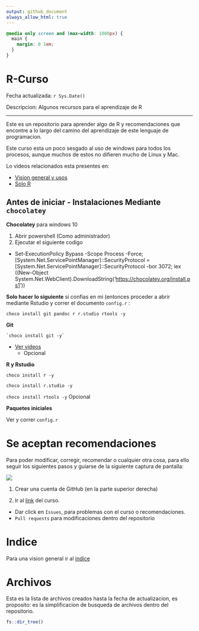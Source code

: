 ```yaml
---
output: github_document
always_allow_html: true
---
```



```css
@media only screen and (max-width: 1000px) {
  main {
    margin: 0 1em;
  }
}
```

# R-Curso

Fecha actualizada: `r Sys.Date()`

Descripcion: Algunos recursos para el aprendizaje de R

--- 

Este es un repositorio para aprender algo de R y recomendaciones que encontre a lo largo del camino del aprendizaje de este lenguaje de programacion. 

Este curso esta un poco sesgado al uso de windows para todos los procesos, aunque muchos de estos no difieren mucho de Linux y Mac. 

Lo videos relacionados esta presentes en: 

- [Vision general y usos](https://www.youtube.com/playlist?list=PLDVZfi7ztrg5RU6xmgceV4MJ9YlE7oele)
- [Solo R](https://www.youtube.com/playlist?list=PLDVZfi7ztrg6Ob825jQ6AEYGUceKHg_fY)





## Antes de iniciar - Instalaciones Mediante `chocolatey`

**Chocolatey** para windows 10

1. Abrir powershell (Como administrador) 
1. Ejecutar el
siguiente codigo 

- Set-ExecutionPolicy Bypass -Scope Process -Force;
\[System.Net.ServicePointManager\]::SecurityProtocol =
\[System.Net.ServicePointManager\]::SecurityProtocol -bor 3072; iex
((New-Object
System.Net.WebClient).DownloadString(‘<https://chocolatey.org/install.ps1>’))

**Solo hacer lo siguiente** si confias en mi (entonces proceder a abrir mediante Rstudio y correr el documento `config.r` :

`choco install git pandoc r r.studio rtools -y`

**Git**

``` 
`choco install git -y`
```

  - [Ver videos](https://www.youtube.com/playlist?list=PLmUnyBCRHkvUPkrsseI1SmMtYgfc-f8Kn)
    - Opcional

**R y Rstudio**

 `choco install r -y`
    
`choco install r.studio -y`
    
`choco install rtools -y`  Opcional

**Paquetes iniciales**

Ver y correr `config.r`

# Se aceptan recomendaciones 

Para poder modificar, corregir, recomendar o cualquier otra cosa, para ello seguir los siguientes pasos y guiarse de la siguiente captura de pantalla:

![](fig/recomendaciones.png)

1. Crear una cuenta de GitHub (en la parte superior derecha)

1. Ir al [link](https://github.com/TJhon/r-curso) del curso.
  - Dar click en `Issues`, para problemas con el curso o recomendaciones. 
  - `Pull requests` para modificaciones dentro del repositorio
  
# Indice 

Para una vision general ir al [indice](https://github.com/TJhon/r-curso/blob/master/Indice.md)

# Archivos

Esta es la lista de archivos creados hasta la fecha de actualizacion, es proposito: es la simplificacion de busqueda de archivos dentro del repositorio.

```r

fs::dir_tree()
```

